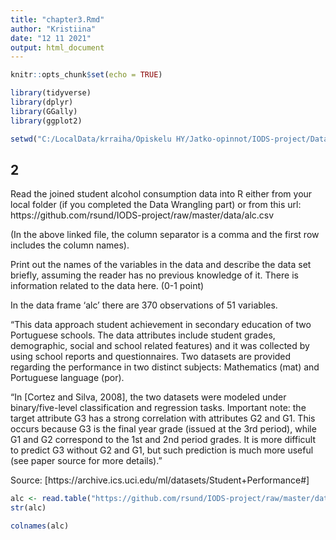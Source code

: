```yaml
---
title: "chapter3.Rmd"
author: "Kristiina"
date: "12 11 2021"
output: html_document
---
```


```r
knitr::opts_chunk$set(echo = TRUE)

library(tidyverse)
library(dplyr)
library(GGally)
library(ggplot2)

setwd("C:/LocalData/krraiha/Opiskelu HY/Jatko-opinnot/IODS-project/Data")

```

## 2

Read the joined student alcohol consumption data into R either from your local folder (if you completed the Data Wrangling part) or from this url: 
https://github.com/rsund/IODS-project/raw/master/data/alc.csv

(In the above linked file, the column separator is a comma and the first row includes the column names).

Print out the names of the variables in the data and describe the data set briefly, assuming the reader has no previous knowledge of it. There is information related to the data here. (0-1 point)


In the data frame 'alc' there are	370 observations of 51 variables.

"This data approach student achievement in secondary education of two Portuguese schools. The data attributes include student grades, demographic, social and school related features) and it was collected by using school reports and questionnaires. Two datasets are provided regarding the performance in two distinct subjects: Mathematics (mat) and Portuguese language (por). 

"In [Cortez and Silva, 2008], the two datasets were modeled under binary/five-level classification and regression tasks. Important note: the target attribute G3 has a strong correlation with attributes G2 and G1. This occurs because G3 is the final year grade (issued at the 3rd period), while G1 and G2 correspond to the 1st and 2nd period grades. It is more difficult to predict G3 without G2 and G1, but such prediction is much more useful (see paper source for more details)." 

Source: [https://archive.ics.uci.edu/ml/datasets/Student+Performance#]

```r
alc <- read.table("https://github.com/rsund/IODS-project/raw/master/data/alc.csv", sep = "," , header=TRUE)
str(alc)

colnames(alc)

```

